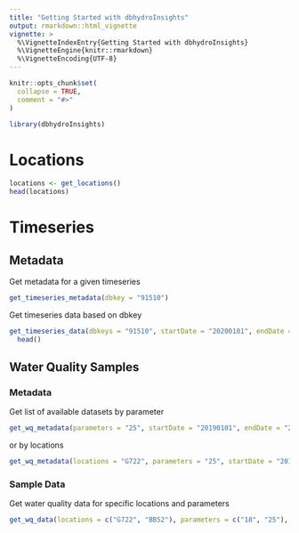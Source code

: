 ```yaml
---
title: "Getting Started with dbhydroInsights"
output: rmarkdown::html_vignette
vignette: >
  %\VignetteIndexEntry{Getting Started with dbhydroInsights}
  %\VignetteEngine{knitr::rmarkdown}
  %\VignetteEncoding{UTF-8}
---
```


```r
knitr::opts_chunk$set(
  collapse = TRUE,
  comment = "#>"
)
```

```r
library(dbhydroInsights)
```

# Locations

```r
locations <- get_locations()
head(locations)
```

# Timeseries

## Metadata

Get metadata for a given timeseries

```r
get_timeseries_metadata(dbkey = "91510")
```

Get timeseries data based on dbkey

```r
get_timeseries_data(dbkeys = "91510", startDate = "20200101", endDate = "20240101") |> 
  head()
```

## Water Quality Samples

### Metadata

Get list of available datasets by parameter

```r
get_wq_metadata(parameters = "25", startDate = "20190101", endDate = "20191231")
```

or by locations

```r
get_wq_metadata(locations = "G722", parameters = "25", startDate = "20190101", endDate = "20191231")
```

### Sample Data

Get water quality data for specific locations and parameters

```r
get_wq_data(locations = c("G722", "BB52"), parameters = c("18", "25"), startDate = "20190101", endDate = "20241231")
```
